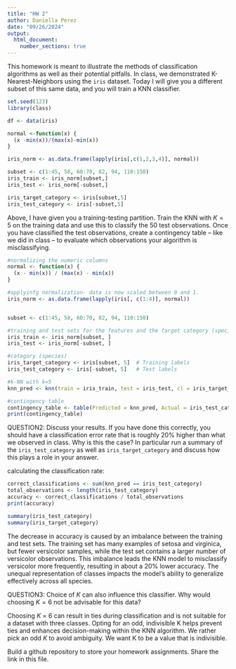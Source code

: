 ```yaml
---
title: "HW 2"
author: Daniella Perez
date: "09/26/2024"
output: 
  html_document:
    number_sections: true
---
```


This homework is meant to illustrate the methods of classification algorithms as well as their potential pitfalls.  In class, we demonstrated K-Nearest-Neighbors using the `iris` dataset.  Today I will give you a different subset of this same data, and you will train a KNN classifier.  

```r
set.seed(123)
library(class)

df <- data(iris) 

normal <-function(x) {
  (x -min(x))/(max(x)-min(x))   
}

iris_norm <- as.data.frame(lapply(iris[,c(1,2,3,4)], normal))

subset <- c(1:45, 58, 60:70, 82, 94, 110:150)
iris_train <- iris_norm[subset,] 
iris_test <- iris_norm[-subset,] 

iris_target_category <- iris[subset,5]
iris_test_category <- iris[-subset,5]


```

Above, I have given you a training-testing partition.  Train the KNN with $K = 5$ on the training data and use this to classify the 50 test observations.  Once you have classified the test observations, create a contingency table -- like we did in class -- to evaluate which observations your algorithm is misclassifying.   

```r
#normalizing the numeric columns
normal <- function(x) {
  (x - min(x)) / (max(x) - min(x))
}

#applyinfg normalization- data is now scaled between 0 and 1.
iris_norm <- as.data.frame(lapply(iris[, c(1:4)], normal))


subset <- c(1:45, 58, 60:70, 82, 94, 110:150)

#training and test sets for the features and the target category (species)
iris_train <- iris_norm[subset, ]   
iris_test <- iris_norm[-subset, ]  

#category (species)
iris_target_category <- iris[subset, 5]  # Training labels
iris_test_category <- iris[-subset, 5]   # Test labels

#k-NN with k=5
knn_pred <- knn(train = iris_train, test = iris_test, cl = iris_target_category, k = 5)

#contingency table 
contingency_table <- table(Predicted = knn_pred, Actual = iris_test_category)
print(contingency_table)
```


QUESTION2:
Discuss your results.  If you have done this correctly, you should have a classification error rate that is roughly 20% higher than what we observed in class.  Why is this the case? In particular run a summary of the `iris_test_category` as well as `iris_target_category` and discuss how this plays a role in your answer.  

calculating the classification rate:

```r
correct_classifications <- sum(knn_pred == iris_test_category)
total_observations <- length(iris_test_category)
accuracy <- correct_classifications / total_observations
print(accuracy)
```

```r
summary(iris_test_category)
summary(iris_target_category)
```

The decrease in accuracy is caused by an imbalance between the training and test sets. The training set has many examples of setosa and virginica, but fewer versicolor samples, while the test set contains a larger number of versicolor observations. This imbalance leads the KNN model to misclassify versicolor more frequently, resulting in about a 20% lower accuracy. The unequal representation of classes impacts the model's ability to generalize effectively across all species.

QUESTION3:
Choice of $K$ can also influence this classifier.  Why would choosing $K = 6$ not be advisable for this data? 

Choosing $K$ = 6 can result in ties during classification and is not suitable for a dataset with three classes. Opting for an odd, indivisible K helps prevent ties and enhances decision-making within the KNN algorithm. We rather pick an odd $K$ to avoid ambiguity.
We want K to be a value that is indivisible. 

Build a github repository to store your homework assignments.  Share the link in this file.  